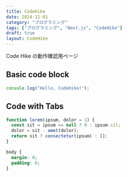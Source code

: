 ```yaml
---
title: CodeHike
date: 2024-12-01
category: "プログラミング"
tags: ["プログラミング", "Next.js", "CodeHike"]
draft: true
layout: CodeHike
---
```


Code Hike の動作確認用ページ

## Basic code block

```js index.js
console.log("Hello, CodeHike!");
```

## Code with Tabs

<CodeWithTabs>

```js !!tabs main.js
function lorem(ipsum, dolor = 1) {
  const sit = ipsum == null ? 0 : ipsum.sit;
  dolor = sit - amet(dolor);
  return sit ? consectetur(ipsum) : [];
}
```

```css !!tabs styles.css
body {
  margin: 0;
  padding: 0;
}
```

</CodeWithTabs>
